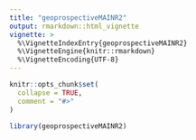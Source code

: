 ```yaml
---
title: "geoprospectiveMAINR2"
output: rmarkdown::html_vignette
vignette: >
  %\VignetteIndexEntry{geoprospectiveMAINR2}
  %\VignetteEngine{knitr::rmarkdown}
  %\VignetteEncoding{UTF-8}
---
```


```r
knitr::opts_chunk$set(
  collapse = TRUE,
  comment = "#>"
)
```

```r
library(geoprospectiveMAINR2)
```
